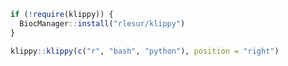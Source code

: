 <style>
  p {
    text-align: justify;
  }

  ul, ol {
    font-size: 16px;
  }

  #content.my-content {
    max-width: 1024px;
  }

  #content.fullwidth {
    margin-left: 0;
  }
</style>

<script src="https://unpkg.com/@popperjs/core@2"></script>
<script src="https://unpkg.com/tippy.js@6"></script>

<script>
var my_collapse_fn = function(e) {
  $("#sidebar").toggle();
  $("#content").toggleClass("fullwidth");
}

$(document).ready(function() {
  $("#content").addClass("my-content");

  setTimeout(function() {
    $("pre.sourceCode").each(function() {
      var pre = $(this);
      var lang = pre[0].classList[1];

      if (typeof lang !== "undefined") {
        tippy(pre[0], {
          content: lang.toUpperCase(),
          placement: "left"
        });
      }
    });
  }, 500);
  
  setTimeout(function() {
    $("img.image-thumb[alt='']").each(function(i, el) {
      var caption = $(el).next("p").text();
      el.setAttribute("alt", caption);
    });
  }, 500);
  
  setTimeout(function() {
    var img = $("img.octicon");
    img.each(function(i, el) {
      el.parentNode.innerHTML = '<span class="octicon glyphicon glyphicon-copy"></span>'
    });
  }, 500);
});
</script>

<div id="my_menu_collapse" style="z-index: 9999; position: absolute; align-content: center; top: 5px; left: 5px; cursor: pointer;" onclick="my_collapse_fn()">
<span class="glyphicon glyphicon-menu-hamburger" style="display: fixed;"></span>
</div>

```r
if (!require(klippy)) {
  BiocManager::install("rlesur/klippy")
}

klippy::klippy(c("r", "bash", "python"), position = "right")
```
